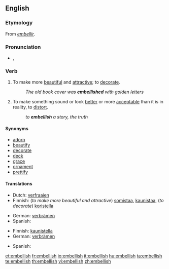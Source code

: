 ==English==

===Etymology===
From {{OF.}} ''[[embellir]]''.

===Pronunciation===
* {{IPA|/ɪmˈbɛlɪʃ/}}, {{SAMPA|/Im"bElIS/}}

===Verb===
{{en-verb|embellish|es}}

# To make more [[beautiful]] and [[attractive]]; to [[decorate]].
#: ''The old book cover was '''embellished''' with golden letters''
# To make something sound or look [[better]] or more [[acceptable]] than it is in reality, to [[distort]].
#: ''to '''embellish''' a story, the truth''

====Synonyms====
* [[adorn]]
* [[beautify]]
* [[decorate]]
* [[deck]]
* [[grace]]
* [[ornament]]
* [[prettify]]

====Translations====
{{trans-top|To make more beautiful and attractive; to decorate}}
* Dutch: [[verfraaien]]
* Finnish: (''to make more beautiful and attractive'') [[somistaa]], [[kaunistaa]], (''to decorate'') [[koristella]]
{{trans-mid}}
* German: [[verbrämen]]
* Spanish: {{t|es|embellecer}}
{{trans-bottom}}

{{trans-top|To make something sound or look better or more acceptable than it is in reality, to distort}}
* Finnish: [[kaunistella]]
* German: [[verbrämen]]
{{trans-mid}}
* Spanish: {{t|es|adornar}}
{{trans-bottom}}

[[et:embellish]]
[[fr:embellish]]
[[io:embellish]]
[[it:embellish]]
[[hu:embellish]]
[[ta:embellish]]
[[te:embellish]]
[[th:embellish]]
[[vi:embellish]]
[[zh:embellish]]